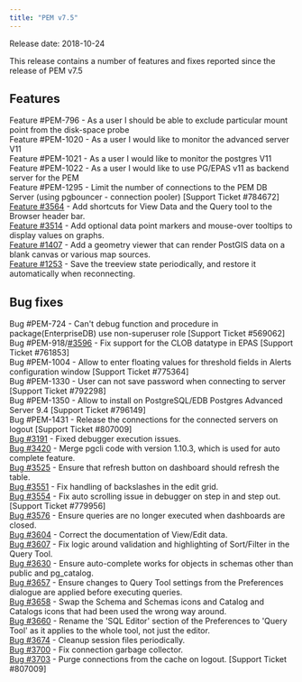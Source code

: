```yaml
---
title: "PEM v7.5"
---
```




Release date: 2018-10-24

This release contains a number of features and fixes reported since the release of PEM v7.5

## Features

Feature \#PEM-796 - As a user I should be able to exclude particular mount point from the disk-space probe  
Feature \#PEM-1020 - As a user I would like to monitor the advanced server V11  
Feature \#PEM-1021 - As a user I would like to monitor the postgres V11  
Feature \#PEM-1022 - As a user I would like to use PG/EPAS v11 as backend server for the PEM  
Feature \#PEM-1295 - Limit the number of connections to the PEM DB Server (using pgbouncer - connection pooler) \[Support Ticket \#784672\]  
[Feature \#3564](https://redmine.postgresql.org/issues/3564) - Add shortcuts for View Data and the Query tool to the Browser header bar.  
[Feature \#3514](https://redmine.postgresql.org/issues/3514) - Add optional data point markers and mouse-over tooltips to display values on graphs.  
[Feature \#1407](https://redmine.postgresql.org/issues/1407) - Add a geometry viewer that can render PostGIS data on a blank canvas or various map sources.  
[Feature \#1253](https://redmine.postgresql.org/issues/1253) - Save the treeview state periodically, and restore it automatically when reconnecting.

## Bug fixes

Bug \#PEM-724 - Can't debug function and procedure in package(EnterpriseDB) use non-superuser role \[Support Ticket \#569062\]  
Bug \#PEM-918/[\#3596](https://redmine.postgresql.org/issues/3596) - Fix support for the CLOB datatype in EPAS \[Support Ticket \#761853\]  
Bug \#PEM-1004 - Allow to enter floating values for threshold fields in Alerts configuration window \[Support Ticket \#775364\]  
Bug \#PEM-1330 - User can not save password when connecting to server \[Support Ticket \#792298\]  
Bug \#PEM-1350 - Allow to install on PostgreSQL/EDB Postgres Advanced Server 9.4 \[Support Ticket \#796149\]  
Bug \#PEM-1431 - Release the connections for the connected servers on logout \[Support Ticket \#807009\]  
[Bug \#3191](https://redmine.postgresql.org/issues/3191) - Fixed debugger execution issues.  
[Bug \#3420](https://redmine.postgresql.org/issues/3420) - Merge pgcli code with version 1.10.3, which is used for auto complete feature.  
[Bug \#3525](https://redmine.postgresql.org/issues/3525) - Ensure that refresh button on dashboard should refresh the table.  
[Bug \#3551](https://redmine.postgresql.org/issues/3551) - Fix handling of backslashes in the edit grid.  
[Bug \#3554](https://redmine.postgresql.org/issues/3554) - Fix auto scrolling issue in debugger on step in and step out. \[Support Ticket \#779956\]  
[Bug \#3576](https://redmine.postgresql.org/issues/3576) - Ensure queries are no longer executed when dashboards are closed.  
[Bug \#3604](https://redmine.postgresql.org/issues/3604) - Correct the documentation of View/Edit data.  
[Bug \#3607](https://redmine.postgresql.org/issues/3607) - Fix logic around validation and highlighting of Sort/Filter in the Query Tool.  
[Bug \#3630](https://redmine.postgresql.org/issues/3630) - Ensure auto-complete works for objects in schemas other than public and pg\_catalog.  
[Bug \#3657](https://redmine.postgresql.org/issues/3657) - Ensure changes to Query Tool settings from the Preferences dialogue are applied before executing queries.  
[Bug \#3658](https://redmine.postgresql.org/issues/3658) - Swap the Schema and Schemas icons and Catalog and Catalogs icons that had been used the wrong way around.  
[Bug \#3660](https://redmine.postgresql.org/issues/3660) - Rename the 'SQL Editor' section of the Preferences to 'Query Tool' as it applies to the whole tool, not just the editor.  
[Bug \#3674](https://redmine.postgresql.org/issues/3674) - Cleanup session files periodically.  
[Bug \#3700](https://redmine.postgresql.org/issues/3700) - Fix connection garbage collector.  
[Bug \#3703](https://redmine.postgresql.org/issues/3703) - Purge connections from the cache on logout. \[Support Ticket \#807009\]
